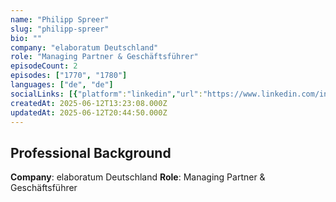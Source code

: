 ```yaml
---
name: "Philipp Spreer"
slug: "philipp-spreer"
bio: ""
company: "elaboratum Deutschland"
role: "Managing Partner & Geschäftsführer"
episodeCount: 2
episodes: ["1770", "1780"]
languages: ["de", "de"]
socialLinks: [{"platform":"linkedin","url":"https://www.linkedin.com/in/spreer"}]
createdAt: 2025-06-12T13:23:08.000Z
updatedAt: 2025-06-12T20:44:50.000Z
---
```


## Professional Background

**Company**: elaboratum Deutschland
**Role**: Managing Partner & Geschäftsführer
